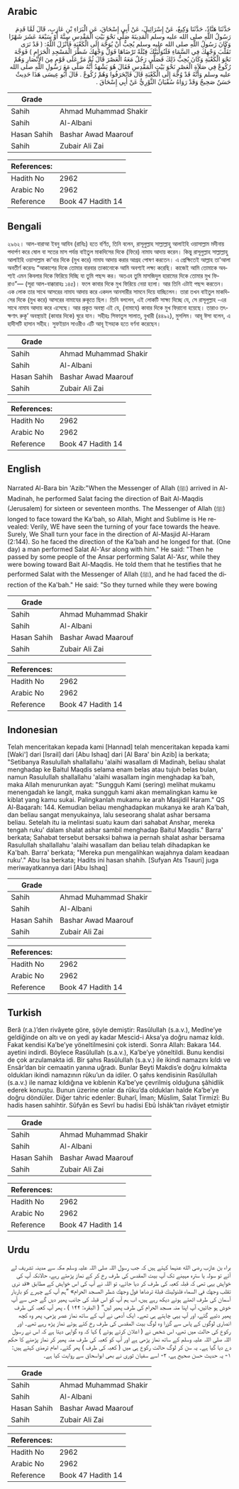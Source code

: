 ## Arabic


<div dir="rtl" lang="ar" style={{fontSize:'larger',backgroundColor:'#f8f9fa',padding:20}}>
حَدَّثَنَا هَنَّادٌ، حَدَّثَنَا وَكِيعٌ، عَنْ إِسْرَائِيلَ، عَنْ أَبِي إِسْحَاقَ، عَنِ الْبَرَاءِ بْنِ عَازِبٍ، قَالَ لَمَّا قَدِمَ رَسُولُ اللَّهِ صلى الله عليه وسلم الْمَدِينَةَ صَلَّى نَحْوَ بَيْتِ الْمَقْدِسِ سِتَّةَ أَوْ سَبْعَةَ عَشَرَ شَهْرًا وَكَانَ رَسُولُ اللَّهِ صلى الله عليه وسلم يُحِبُّ أَنْ يُوَجَّهَ إِلَى الْكَعْبَةِ فَأَنْزَلَ اللَّهُ‏:‏ ‏(‏ قَدْ نَرَى تَقَلُّبَ وَجْهِكَ فِي السَّمَاءِ فَلَنُوَلِّيَنَّكَ قِبْلَةً تَرْضَاهَا فَوَلِّ وَجْهَكَ شَطْرَ الْمَسْجِدِ الْحَرَامِ ‏)‏ فَوَجَّهَ نَحْوَ الْكَعْبَةِ وَكَانَ يُحِبُّ ذَلِكَ فَصَلَّى رَجُلٌ مَعَهُ الْعَصْرَ قَالَ ثُمَّ مَرَّ عَلَى قَوْمٍ مِنَ الأَنْصَارِ وَهُمْ رُكُوعٌ فِي صَلاَةِ الْعَصْرِ نَحْوَ بَيْتِ الْمَقْدِسِ فَقَالَ هُوَ يَشْهَدُ أَنَّهُ صَلَّى مَعَ رَسُولِ اللَّهِ صلى الله عليه وسلم وَأَنَّهُ قَدْ وُجِّهَ إِلَى الْكَعْبَةِ قَالَ فَانْحَرَفُوا وَهُمْ رُكُوعٌ ‏.‏ قَالَ أَبُو عِيسَى هَذَا حَدِيثٌ حَسَنٌ صَحِيحٌ وَقَدْ رَوَاهُ سُفْيَانُ الثَّوْرِيُّ عَنْ أَبِي إِسْحَاقَ ‏.‏
</div>
<div style={{backgroundColor:'#f8f9fa',padding:20, marginBottom: 10}}><table> <thead> <tr> <th>Grade</th> <th></th> </tr> </thead> <tbody> <tr><td>Sahih</td><td>Ahmad Muhammad Shakir</td></tr><tr><td>Sahih</td><td>Al-Albani</td></tr><tr><td>Hasan Sahih</td><td>Bashar Awad Maarouf</td></tr><tr><td>Sahih</td><td>Zubair Ali Zai</td></tr></tbody></table><table> <thead> <tr> <th>References:</th> <th></th> </tr> </thead> <tbody><tr><td>Hadith No</td><td>2962</td></tr><tr><td>Arabic No</td><td>2962</td></tr><tr><td>Reference</td><td>Book 47 Hadith 14</td></tr></tbody></table></div>

## Bengali


<div dir="ltr" lang="bn" style={{fontSize:'larger',backgroundColor:'#f8f9fa',padding:20}}>
২৯৬২। আল-বারাআ ইবনু আযিব (রাযিঃ) হতে বর্ণিত, তিনি বলেন, রাসূলুল্লাহ সাল্লাল্লাহু আলাইহি ওয়াসাল্লাম মদীনায় পদার্পণ করে ষোল বা সতের মাস পর্যন্ত বাইতুল মাকদিসের দিকে (ফিরে) নামায আদায় করেন। কিন্তু রাসূলুল্লাহ সাল্লাল্লাহু আলাইহি ওয়াসাল্লাম কা'বার দিকে (মুখ করে) নামায আদায় করার আগ্রহ পোষণ করতেন। এ প্রেক্ষিতেই আল্লাহ তা'আলা অবতীর্ণ করেনঃ “আকাশের দিকে তোমার বারবার তাকানোকে আমি অবশ্যই লক্ষ্য করেছি। কাজেই আমি তোমাকে অবশ্যই এমন কিবলার দিকে ফিরিয়ে দিচ্ছি যা তুমি পছন্দ কর। অতএব তুমি মাসজিদুল হারামের দিকে তোমার মুখ ফিরাও”— (সূরা আল-বাক্কারাহঃ ১৪৫)। ফলে কাবার দিকে মুখ ফিরিয়ে নেয়া হলো। আর তিনি এটাই পছন্দ করতেন। এক লোক তার সাথে আসরের নামায আদায় করে একদল আনসারীর সামনে দিয়ে যাচ্ছিলেন। তারা তখন বাইতুল মাকদিসের দিকে (মুখ করে) আসরের নামাযের রুকূতে ছিল। তিনি বললেন, এই লোকটি সাক্ষ্য দিচ্ছে যে, সে রাসূলুল্লাহ -এর সাথে নামায আদায় করে এসেছে। আর প্রকৃত অবস্থা এই যে, (নামাযে) কাবার দিকে মুখ ফিরানো হয়েছে। তারাও তৎক্ষণাৎ রুকূ’ অবস্থায়ই (কাবার দিকে) ঘুরে যান। সহীহঃ সিফাতুস সালাত, বুখারী (৪৪৯২), মুসলিম। আবূ ঈসা বলেন, এ হাদীসটি হাসান সহীহ। সুফইয়ান সাওরীও এটি আবূ ইসহাক হতে বর্ণনা করেছেন।
</div>
<div style={{backgroundColor:'#f8f9fa',padding:20, marginBottom: 10}}><table> <thead> <tr> <th>Grade</th> <th></th> </tr> </thead> <tbody> <tr><td>Sahih</td><td>Ahmad Muhammad Shakir</td></tr><tr><td>Sahih</td><td>Al-Albani</td></tr><tr><td>Hasan Sahih</td><td>Bashar Awad Maarouf</td></tr><tr><td>Sahih</td><td>Zubair Ali Zai</td></tr></tbody></table><table> <thead> <tr> <th>References:</th> <th></th> </tr> </thead> <tbody><tr><td>Hadith No</td><td>2962</td></tr><tr><td>Arabic No</td><td>2962</td></tr><tr><td>Reference</td><td>Book 47 Hadith 14</td></tr></tbody></table></div>

## English


<div dir="ltr" lang="en" style={{fontSize:'larger',backgroundColor:'#f8f9fa',padding:20}}>
Narrated Al-Bara bin 'Azib:"When the Messenger of Allah (ﷺ) arrived in Al-Madinah, he performed Salat facing the direction of Bait Al-Maqdis (Jerusalem) for sixteen or seventeen months. The Messenger of Allah (ﷺ) longed to face toward the Ka'bah, so Allah, Might and Sublime is He revealed: Verily, WE have seen the turning of your face towards the heave. Surely, We Shall turn your face in the direction of Al-Masjid Al-Haram (2:144). So he faced the direction of the Ka'bah and he longed for that. (One day) a man performed Salat Al-'Asr along with him." He said: "Then he passed by some people of the Ansar performing Salat Al-'Asr, while they were bowing toward Bait Al-Maqdis. He told them that he testifies that he performed Salat with the Messenger of Allah (ﷺ), and he had faced the direction of the Ka'bah." He said: "So they turned while they were bowing
</div>
<div style={{backgroundColor:'#f8f9fa',padding:20, marginBottom: 10}}><table> <thead> <tr> <th>Grade</th> <th></th> </tr> </thead> <tbody> <tr><td>Sahih</td><td>Ahmad Muhammad Shakir</td></tr><tr><td>Sahih</td><td>Al-Albani</td></tr><tr><td>Hasan Sahih</td><td>Bashar Awad Maarouf</td></tr><tr><td>Sahih</td><td>Zubair Ali Zai</td></tr></tbody></table><table> <thead> <tr> <th>References:</th> <th></th> </tr> </thead> <tbody><tr><td>Hadith No</td><td>2962</td></tr><tr><td>Arabic No</td><td>2962</td></tr><tr><td>Reference</td><td>Book 47 Hadith 14</td></tr></tbody></table></div>

## Indonesian


<div dir="ltr" lang="id" style={{fontSize:'larger',backgroundColor:'#f8f9fa',padding:20}}>
Telah menceritakan kepada kami [Hannad] telah menceritakan kepada kami [Waki'] dari [Israil] dari [Abu Ishaq] dari [Al Bara' bin Azib] ia berkata; "Setibanya Rasulullah shallallahu 'alaihi wasallam di Madinah, beliau shalat menghadap ke Baitul Maqdis selama enam belas atau tujuh belas bulan, namun Rasulullah shallallahu 'alaihi wasallam ingin menghadap ka'bah, maka Allah menurunkan ayat: "Sungguh Kami (sering) melihat mukamu menengadah ke langit, maka sungguh kami akan memalingkan kamu ke kiblat yang kamu sukai. Palingkanlah mukamu ke arah Masjidil Haram." QS Al-Baqarah: 144. Kemudian beliau menghadapkan mukanya ke arah Ka'bah, dan beliau sangat menyukainya, lalu seseorang shalat ashar bersama beliau. Setelah itu ia melintasi suatu kaum dari sahabat Anshar, mereka tengah ruku' dalam shalat ashar sambil menghadap Baitul Maqdis." Barra' berkata; Sahabat tersebut bersaksi bahwa ia pernah shalat ashar bersama Rasulullah shallallahu 'alaihi wasallam dan beliau telah dihadapkan ke Ka'bah. Barra' berkata; "Mereka pun mengalihkan wajahnya dalam keadaan ruku'." Abu Isa berkata; Hadits ini hasan shahih. [Sufyan Ats Tsauri] juga meriwayatkannya dari [Abu Ishaq]
</div>
<div style={{backgroundColor:'#f8f9fa',padding:20, marginBottom: 10}}><table> <thead> <tr> <th>Grade</th> <th></th> </tr> </thead> <tbody> <tr><td>Sahih</td><td>Ahmad Muhammad Shakir</td></tr><tr><td>Sahih</td><td>Al-Albani</td></tr><tr><td>Hasan Sahih</td><td>Bashar Awad Maarouf</td></tr><tr><td>Sahih</td><td>Zubair Ali Zai</td></tr></tbody></table><table> <thead> <tr> <th>References:</th> <th></th> </tr> </thead> <tbody><tr><td>Hadith No</td><td>2962</td></tr><tr><td>Arabic No</td><td>2962</td></tr><tr><td>Reference</td><td>Book 47 Hadith 14</td></tr></tbody></table></div>

## Turkish


<div dir="ltr" lang="tr" style={{fontSize:'larger',backgroundColor:'#f8f9fa',padding:20}}>
Berâ (r.a.)’den rivâyete göre, şöyle demiştir: Rasûlullah (s.a.v.), Medîne’ye geldiğinde on altı ve on yedi ay kadar Mescid-i Aksa’ya doğru namaz kıldı. Fakat kendisi Ka’be’ye yöneltilmesini çok isterdi. Sonra Allah: Bakara 144. ayetini indirdi. Böylece Rasûlullah (s.a.v.), Ka’be’ye yöneltildi. Bunu kendisi de çok arzulamakta idi. Bir şahıs Rasûlullah (s.a.v.) ile ikindi namazını kıldı ve Ensâr’dan bir cemaatin yanına uğradı. Bunlar Beyti Makdis’e doğru kılmakta oldukları ikindi namazının rûku’un da idiler. O şahıs kendisinin Rasûlullah (s.a.v.) ile namaz kıldığına ve kıblenin Ka’be’ye çevrilmiş olduğuna şâhidlik ederek konuştu. Bunun üzerine onlar da rûku’da oldukları halde Ka’be’ye doğru döndüler. Diğer tahric edenler: Buharî, İman; Müslim, Salat Tirmizî: Bu hadis hasen sahihtir. Sûfyân es Sevrî bu hadisi Ebû İshâk’tan rivâyet etmiştir
</div>
<div style={{backgroundColor:'#f8f9fa',padding:20, marginBottom: 10}}><table> <thead> <tr> <th>Grade</th> <th></th> </tr> </thead> <tbody> <tr><td>Sahih</td><td>Ahmad Muhammad Shakir</td></tr><tr><td>Sahih</td><td>Al-Albani</td></tr><tr><td>Hasan Sahih</td><td>Bashar Awad Maarouf</td></tr><tr><td>Sahih</td><td>Zubair Ali Zai</td></tr></tbody></table><table> <thead> <tr> <th>References:</th> <th></th> </tr> </thead> <tbody><tr><td>Hadith No</td><td>2962</td></tr><tr><td>Arabic No</td><td>2962</td></tr><tr><td>Reference</td><td>Book 47 Hadith 14</td></tr></tbody></table></div>

## Urdu


<div dir="rtl" lang="ur" style={{fontSize:'larger',backgroundColor:'#f8f9fa',padding:20}}>
براء بن عازب رضی الله عنہما کہتے ہیں کہ جب رسول اللہ صلی اللہ علیہ وسلم مکہ سے مدینہ تشریف لے آئے تو سولہ یا سترہ مہینے تک آپ بیت المقدس کی طرف رخ کر کے نماز پڑھتے رہے، حالانکہ آپ کی خواہش یہی تھی کہ قبلہ کعبہ کی طرف کر دیا جائے، تو اللہ نے آپ کی اس خواہش کے مطابق «قد نرى تقلب وجهك في السماء فلنولينك قبلة ترضاها فول وجهك شطر المسجد الحرام» ”ہم آپ کے چہرے کو باربار آسمان کی طرف اٹھتے ہوئے دیکھ رہے ہیں، اب ہم آپ کو اس قبلہ کی جانب پھیر دیں گے جس سے آپ خوش ہو جائیں، آپ اپنا منہ مسجد الحرام کی طرف پھیر لیں“ ( البقرہ: ۱۴۴ ) ، پھر آپ کعبہ کی طرف پھیر دئیے گئے، اور آپ یہی چاہتے ہی تھے۔ ایک آدمی نے آپ کے ساتھ نماز عصر پڑھی، پھر وہ کچھ انصاری لوگوں کے پاس سے گزرا وہ لوگ بیت المقدس کی طرف رخ کئے ہوئے نماز پڑھ رہے تھے۔ اور رکوع کی حالت میں تھے، اس شخص نے ( اعلان کرتے ہوئے ) کہا کہ وہ گواہی دیتا ہے کہ اس نے رسول اللہ صلی اللہ علیہ وسلم کے ساتھ نماز پڑھی ہے اور آپ کو کعبہ کی طرف منہ پھیر کر نماز پڑھنے کا حکم دے دیا گیا ہے۔ یہ سن کر لوگ حالت رکوع ہی میں ( کعبہ کی طرف ) پھر گئے۔ امام ترمذی کہتے ہیں: ۱- یہ حدیث حسن صحیح ہے، ۲- اسے سفیان ثوری نے بھی ابواسحاق سے روایت کیا ہے۔
</div>
<div style={{backgroundColor:'#f8f9fa',padding:20, marginBottom: 10}}><table> <thead> <tr> <th>Grade</th> <th></th> </tr> </thead> <tbody> <tr><td>Sahih</td><td>Ahmad Muhammad Shakir</td></tr><tr><td>Sahih</td><td>Al-Albani</td></tr><tr><td>Hasan Sahih</td><td>Bashar Awad Maarouf</td></tr><tr><td>Sahih</td><td>Zubair Ali Zai</td></tr></tbody></table><table> <thead> <tr> <th>References:</th> <th></th> </tr> </thead> <tbody><tr><td>Hadith No</td><td>2962</td></tr><tr><td>Arabic No</td><td>2962</td></tr><tr><td>Reference</td><td>Book 47 Hadith 14</td></tr></tbody></table></div>